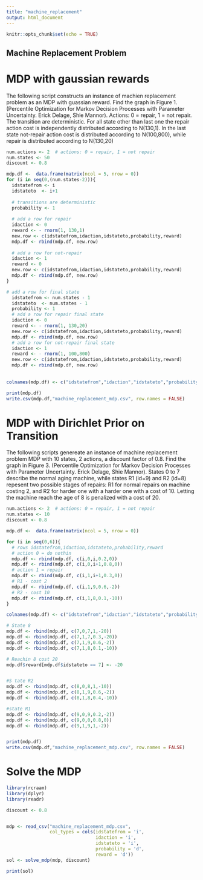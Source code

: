 ```yaml
---
title: "machine_replacement"
output: html_document
---
```


```r
knitr::opts_chunk$set(echo = TRUE)
```

## Machine Replacement Problem 


# MDP with gaussian rewards

The following script constructs an instance of machien replacement problem as an MDP with guassian reward. 
Find the graph in Figure 1. (Percentile Optimization for Markov Decision Processes with Parameter Uncertainty. Erick Delage, Shie Mannor). Actions: 0 = repair, 1 = not repair. The transition are deterministic. For all state other than last one the repair action cost is independently distributed according to N(130,1). In the last state not-repair action cost is distributed according to N(100,800), while repair is distributed according to N(130,20)


```r
num.actions <- 2  # actions: 0 = repair, 1 = not repair
num.states <- 50
discount <- 0.8

mdp.df <-  data.frame(matrix(ncol = 5, nrow = 0))
for (i in seq(0,(num.states-2))){
  idstatefrom <- i
  idstateto  <- i+1
  
  # transitions are deterministic
  probability <- 1
  
  # add a row for repair
  idaction <- 0
  reward <- - rnorm(1, 130,1)
  new.row <- c(idstatefrom,idaction,idstateto,probability,reward)
  mdp.df <- rbind(mdp.df, new.row)
  
  # add a row for not-repair
  idaction <- 1
  reward <- 0
  new.row <- c(idstatefrom,idaction,idstateto,probability,reward)
  mdp.df <- rbind(mdp.df, new.row)
}

# add a row for final state 
  idstatefrom <- num.states - 1
  idstateto  <- num.states - 1
  probability <- 1
  # add a row for repair final state
  idaction <- 0
  reward <- - rnorm(1, 130,20)
  new.row <- c(idstatefrom,idaction,idstateto,probability,reward)
  mdp.df <- rbind(mdp.df, new.row)
  # add a row for not-repair final state
  idaction <- 1
  reward <- - rnorm(1, 100,800)
  new.row <- c(idstatefrom,idaction,idstateto,probability,reward)
  mdp.df <- rbind(mdp.df, new.row)
  
  
colnames(mdp.df) <- c("idstatefrom","idaction","idstateto","probability","reward")

print(mdp.df)
write.csv(mdp.df,"machine_replacement_mdp.csv", row.names = FALSE)
```

# MDP with Dirichlet Prior on Transition
The following scripts genereate an instance of machine replacement problem MDP with 10 states, 2 actions, a discount factor of 0.8. Find the graph in Figure 3. (Percentile Optimization for Markov Decision Processes with Parameter Uncertainty. Erick Delage, Shie Mannor). States 0 to 7 describe the normal aging machine, while states R1 (id=9) and R2 (id=8) repesent two possible stages of repairs: R1 for normal repairs on machine costing 2, and R2 for harder one with a harder one with a cost of 10.  Letting the machine reach the age of 8 is penalized with a cost of 20. 

```r
num.actions <- 2  # actions: 0 = repair, 1 = not repair
num.states <- 10
discount <- 0.8

mdp.df <-  data.frame(matrix(ncol = 5, nrow = 0))

for (i in seq(0,6)){
  # rows idstatefrom,idaction,idstateto,probability,reward
  # action 0 = do nothin 
  mdp.df <- rbind(mdp.df, c(i,0,i,0.2,0))
  mdp.df <- rbind(mdp.df, c(i,0,i+1,0.8,0))
  # action 1 = repair  
  mdp.df <- rbind(mdp.df, c(i,1,i+1,0.3,0))
  # R1 - cost 2
  mdp.df <- rbind(mdp.df, c(i,1,9,0.6,-2))
  # R2 - cost 10
  mdp.df <- rbind(mdp.df, c(i,1,8,0.1,-10))
}

colnames(mdp.df) <- c("idstatefrom","idaction","idstateto","probability","reward")

# State 8
mdp.df <- rbind(mdp.df, c(7,0,7,1,-20))
mdp.df <- rbind(mdp.df, c(7,1,7,0.3,-20))
mdp.df <- rbind(mdp.df, c(7,1,9,0.6,-2))
mdp.df <- rbind(mdp.df, c(7,1,8,0.1,-10))

# Reachin 8 cost 20
mdp.df$reward[mdp.df$idstateto == 7] <- -20


#S tate R2
mdp.df <- rbind(mdp.df, c(8,0,8,1,-10))
mdp.df <- rbind(mdp.df, c(8,1,9,0.6,-2))
mdp.df <- rbind(mdp.df, c(8,1,8,0.4,-10))

#state R1 
mdp.df <- rbind(mdp.df, c(9,0,9,0.2,-2))
mdp.df <- rbind(mdp.df, c(9,0,0,0.8,0))
mdp.df <- rbind(mdp.df, c(9,1,9,1,-2))


print(mdp.df)
write.csv(mdp.df,"machine_replacement_mdp.csv", row.names = FALSE)
```
# Solve the MDP

```r
library(rcraam)
library(dplyr)
library(readr)

discount <- 0.8


mdp <- read_csv("machine_replacement_mdp.csv", 
                col_types = cols(idstatefrom = 'i',
                                 idaction = 'i',
                                 idstateto = 'i',
                                 probability = 'd',
                                 reward = 'd'))
sol <- solve_mdp(mdp, discount)

print(sol)

```

